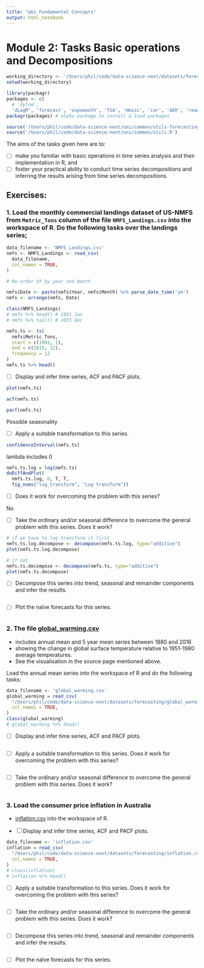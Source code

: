 ```yaml
---
title: "wk1 Fundamental Concepts"
output: html_notebook
---
```


# Module 2: Tasks Basic operations and Decompositions

```r
working_directory <- '/Users/phil/code/data-science-next/datasets/forecasting'
setwd(working_directory)

library(packagr)
packages <- c(
  # 'dylnm',
  'dLagM', 'forecast', 'expsmooth', 'TSA', 'Hmisc', 'car', 'AER', 'readr', 'tseries', 'lubridate')
packagr(packages) # alpha package to install & load packages

source('/Users/phil/code/data-science-next/uni/common/utils-forecasting.R')
source('/Users/phil/code/data-science-next/uni/common/utils.R')

```

The aims of the tasks given here are to:

- [ ] make you familiar with basic operations in time series analysis and their implementation in R, and
- [ ] foster your practical ability to conduct time series decompositions and inferring the results arising from time series decompositions.

## Exercises:

### 1. Load the monthly commercial landings dataset of US-NMFS from `Metric_Tons` column of the file `NMFS_Landings.csv` into the workspace of R. Do the following tasks over the landings series;


```r
data_filename <- 'NMFS_Landings.csv'
nmfs <- NMFS_Landings <- read_csv(
  data_filename,
  col_names = TRUE, 
)
```

```r
# Re-order df by year and month

nmfs$Date <- paste(nmfs$Year, nmfs$Month) %>% parse_date_time('ym')
nmfs <- arrange(nmfs, Date)

class(NMFS_Landings)
# nmfs %>% head() # 1991 Jan
# nmfs %>% tail() # 2015 Dec
```

```r
nmfs.ts <- ts(
  nmfs$Metric_Tons, 
  start = c(1991, 1),
  end = c(2015, 12),
  frequency = 12
)
nmfs.ts %>% head()

```

- [ ] Display and infer time series, ACF and PACF plots.
```r
plot(nmfs.ts)

acf(nmfs.ts)

pacf(nmfs.ts)
```
Possible seasonality

- [ ] Apply a suitable transformation to this series. 
```r
confidenceInterval(nmfs.ts)
```
lambda includes 0

```r
nmfs.ts.log = log(nmfs.ts)
doDiffAndPlot(
  nmfs.ts.log, 0, T, T,
  fig_nums("log_transform", "Log transform"))
```


- [ ] Does it work for overcoming the problem with this series?

No



- [ ] Take the ordinary and/or seasonal difference to overcome the general problem with this series. Does it work?

```r
# if we have to log transform it first
nmfs.ts.log.decompose <- decompose(nmfs.ts.log, type="additive")
plot(nmfs.ts.log.decompose)
```

```r
# if not
nmfs.ts.decompose <- decompose(nmfs.ts, type="additive")
plot(nmfs.ts.decompose)
```


- [ ] Decompose this series into trend, seasonal and remainder components and infer the results.

```r

```

- [ ] Plot the naïve forecasts for this series.

```r

```



### 2. The file [global_warming.csv](https://climate.nasa.gov/vital-signs/global-temperature/ ) 

- includes annual mean and 5 year mean series between 1880 and 2016 
- showing the change in global surface temperature relative to 1951-1980 average temperatures. 
- See the visualisation in the source page mentioned above. 

Load the annual mean series into the workspace of R and do the following tasks:

```r
data_filename <- 'global_warming.csv'
global_warming = read_csv(
  "/Users/phil/code/data-science-next/datasets/forecasting/global_warming.csv", 
  col_names = TRUE, 
)
class(global_warming)
# global_warming %>% head()
```

- [ ] Display and infer time series, ACF and PACF plots.

```r

```

- [ ] Apply a suitable transformation to this series. Does it work for overcoming the problem with this series?

```r

```

- [ ] Take the ordinary and/or seasonal difference to overcome the general problem with this series. Does it work?

```r

```

### 3. Load the consumer price inflation in Australia

- [inflation.csv](https://www.rba.gov.au/statistics/tables/xls/g01hist.xls?v=2017-07-09-21-49-05 ) into the workspace of R. 

- [ ] Display and infer time series, ACF and PACF plots.

```r
data_filename <- 'inflation.csv'
inflation = read_csv(
  "/Users/phil/code/data-science-next/datasets/forecasting/inflation.csv", 
  col_names = TRUE, 
)
# class(inflation)
# inflation %>% head()
```

- [ ] Apply a suitable transformation to this series. Does it work for overcoming the problem with this series?

```r

```

- [ ] Take the ordinary and/or seasonal difference to overcome the general problem with this series. Does it work?

```r

```

- [ ] Decompose this series into trend, seasonal and remainder components and infer the results.

```r

```

- [ ] Plot the naïve forecasts for this series.

```r

```

